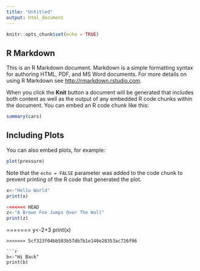 ```yaml
---
title: "Untitled"
output: html_document
---
```


```r
knitr::opts_chunk$set(echo = TRUE)
```

## R Markdown

This is an R Markdown document. Markdown is a simple formatting syntax for authoring HTML, PDF, and MS Word documents. For more details on using R Markdown see <http://rmarkdown.rstudio.com>.

When you click the **Knit** button a document will be generated that includes both content as well as the output of any embedded R code chunks within the document. You can embed an R code chunk like this:

```r
summary(cars)
```

## Including Plots

You can also embed plots, for example:

```r
plot(pressure)
```

Note that the `echo = FALSE` parameter was added to the code chunk to prevent printing of the R code that generated the plot.

```r
x<-"Hello World"
print(x)
```

```r
<<<<<<< HEAD
z<-"A Brown Fox Jumps Over The Wall"
print(z)
```


=======
y<-2+3
print(x)
```
>>>>>>> 5cf323f04bb583b57db7b1e140e28353ac726f96

```r
b<-"Hi Back"
print(b)
```

